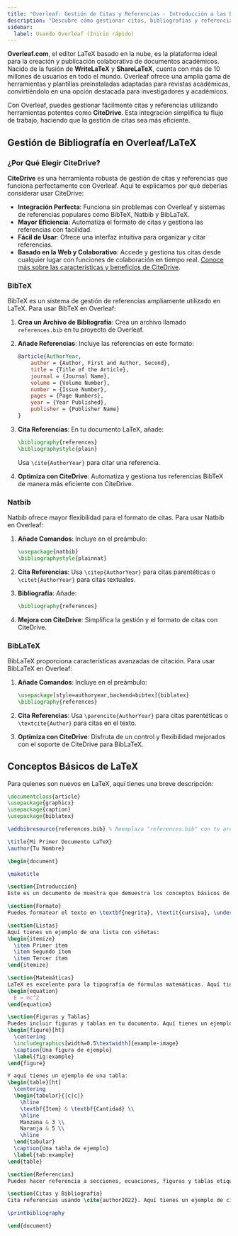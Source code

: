 ```yaml
---
title: "Overleaf: Gestión de Citas y Referencias - Introducción a las Bibliografías en LaTeX"
description: "Descubre cómo gestionar citas, bibliografías y referencias en Overleaf usando BibTeX, Natbib y BibLaTeX. Además, optimiza tu flujo de trabajo con CiteDrive."
sidebar:
  label: Usando Overleaf (Inicio rápido)
---
```



**Overleaf.com**, el editor LaTeX basado en la nube, es la plataforma ideal para la creación y publicación colaborativa de documentos académicos. Nacido de la fusión de **WriteLaTeX** y **ShareLaTeX**, cuenta con más de 10 millones de usuarios en todo el mundo. Overleaf ofrece una amplia gama de herramientas y plantillas preinstaladas adaptadas para revistas académicas, convirtiéndolo en una opción destacada para investigadores y académicos.

Con Overleaf, puedes gestionar fácilmente citas y referencias utilizando herramientas potentes como **CiteDrive**. Esta integración simplifica tu flujo de trabajo, haciendo que la gestión de citas sea más eficiente.

<CiteDrive />

## Gestión de Bibliografía en Overleaf/LaTeX

### ¿Por Qué Elegir CiteDrive?

**CiteDrive** es una herramienta robusta de gestión de citas y referencias que funciona perfectamente con Overleaf. Aquí te explicamos por qué deberías considerar usar CiteDrive:

- **Integración Perfecta**: Funciona sin problemas con Overleaf y sistemas de referencias populares como BibTeX, Natbib y BibLaTeX.
- **Mayor Eficiencia**: Automatiza el formato de citas y gestiona las referencias con facilidad.
- **Fácil de Usar**: Ofrece una interfaz intuitiva para organizar y citar referencias.
- **Basado en la Web y Colaborativo**: Accede y gestiona tus citas desde cualquier lugar con funciones de colaboración en tiempo real.
[Conoce más sobre las características y beneficios de CiteDrive](https://www.citedrive.com).

### BibTeX

BibTeX es un sistema de gestión de referencias ampliamente utilizado en LaTeX. Para usar BibTeX en Overleaf:

1. **Crea un Archivo de Bibliografía**: Crea un archivo llamado `references.bib` en tu proyecto de Overleaf.
2. **Añade Referencias**: Incluye las referencias en este formato:

   ```bibtex
   @article{AuthorYear,
       author = {Author, First and Author, Second},
       title = {Title of the Article},
       journal = {Journal Name},
       volume = {Volume Number},
       number = {Issue Number},
       pages = {Page Numbers},
       year = {Year Published},
       publisher = {Publisher Name}
   }
   ```

3. **Cita Referencias**: En tu documento LaTeX, añade:

   ```latex
   \bibliography{references}
   \bibliographystyle{plain}
   ```

   Usa `\cite{AuthorYear}` para citar una referencia.

4. **Optimiza con CiteDrive**: Automatiza y gestiona tus referencias BibTeX de manera más eficiente con CiteDrive.

### Natbib

Natbib ofrece mayor flexibilidad para el formato de citas. Para usar Natbib en Overleaf:

1. **Añade Comandos**: Incluye en el preámbulo:

   ```latex
   \usepackage{natbib}
   \bibliographystyle{plainnat}
   ```

2. **Cita Referencias**: Usa `\citep{AuthorYear}` para citas parentéticas o `\citet{AuthorYear}` para citas textuales.

3. **Bibliografía**: Añade:

   ```latex
   \bibliography{references}
   ```

4. **Mejora con CiteDrive**: Simplifica la gestión y el formato de citas con CiteDrive.

### BibLaTeX

BibLaTeX proporciona características avanzadas de citación. Para usar BibLaTeX en Overleaf:

1. **Añade Comandos**: Incluye en el preámbulo:

   ```latex
   \usepackage[style=authoryear,backend=bibtex]{biblatex}
   \bibliography{references}
   ```

2. **Cita Referencias**: Usa `\parencite{AuthorYear}` para citas parentéticas o `\textcite{Author}` para citas en el texto.

3. **Optimiza con CiteDrive**: Disfruta de un control y flexibilidad mejorados con el soporte de CiteDrive para BibLaTeX.

## Conceptos Básicos de LaTeX

Para quienes son nuevos en LaTeX, aquí tienes una breve descripción:

```latex
\documentclass{article}
\usepackage{graphicx}
\usepackage{caption}
\usepackage{biblatex}

\addbibresource{references.bib} % Reemplaza "references.bib" con tu archivo de bibliografía

\title{Mi Primer Documento LaTeX}
\author{Tu Nombre}

\begin{document}

\maketitle

\section{Introducción}
Este es un documento de muestra que demuestra los conceptos básicos de LaTeX.

\section{Formato}
Puedes formatear el texto en \textbf{negrita}, \textit{cursiva}, \underline{subrayado} o \texttt{fuente tipo máquina}.

\section{Listas}
Aquí tienes un ejemplo de una lista con viñetas:
\begin{itemize}
  \item Primer ítem
  \item Segundo ítem
  \item Tercer ítem
\end{itemize}

\section{Matemáticas}
LaTeX es excelente para la tipografía de fórmulas matemáticas. Aquí tienes un ejemplo de una ecuación:
\begin{equation}
  E = mc^2
\end{equation}

\section{Figuras y Tablas}
Puedes incluir figuras y tablas en tu documento. Aquí tienes un ejemplo de una figura:
\begin{figure}[ht]
  \centering
  \includegraphics[width=0.5\textwidth]{example-image}
  \caption{Una figura de ejemplo}
  \label{fig:example}
\end{figure}

Y aquí tienes un ejemplo de una tabla:
\begin{table}[ht]
  \centering
  \begin{tabular}{|c|c|}
    \hline
    \textbf{Ítem} & \textbf{Cantidad} \\
    \hline
    Manzana & 3 \\
    Naranja & 5 \\
    \hline
  \end{tabular}
  \caption{Una tabla de ejemplo}
  \label{tab:example}
\end{table}

\section{Referencias}
Puedes hacer referencia a secciones, ecuaciones, figuras y tablas etiquetadas. Por ejemplo, consulta la Figura~\ref{fig:example} y la Tabla~\ref{tab:example}.

\section{Citas y Bibliografía}
Cita referencias usando \cite{author2022}. Aquí tienes un ejemplo de cita.

\printbibliography

\end{document}
```